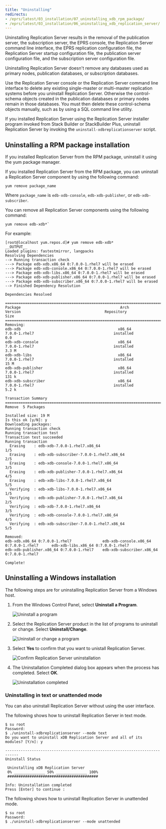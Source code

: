 ```yaml
---
title: "Uninstalling"
redirects:
- /eprs/latest/03_installation/07_uninstalling_xdb_rpm_package/
- /eprs/latest/03_installation/06_uninstalling_xdb_replication_server/
---
```


<div id="uninstalling_xdb_replication_server" class="registered_link"></div>

Uninstalling Replication Server results in the removal of the publication server, the subscription server, the EPRS console, the Replication Server command line interface, the EPRS replication configuration file, the Replication Server startup configuration file, the publication server configuration file, and the subscription server configuration file.

Uninstalling Replication Server doesn't remove any databases used as primary nodes, publication databases, or subscription databases.

Use the Replication Server console or the Replication Server command line interface to delete any existing single-master or multi-master replication systems before you uninstall Replication Server. Otherwise the control-schema objects created in the publication databases or primary nodes remain in those databases. You must then delete these control-schema objects manually, such as by using a SQL command line utility.

If you installed Replication Server using the Replication Server installer program invoked from Stack Builder or StackBuilder Plus, uninstall Replication Server by invoking the `uninstall-xdbreplicationserver` script.

<div id="uninstalling_xdb_rpm_package" class="registered_link"></div>

## Uninstalling a RPM package installation

If you installed Replication Server from the RPM package, uninstall it using the yum package manager. 

If you installed Replication Server from the RPM package, you can uninstall a Replication Server component by using the following command:

```
yum remove package_name 
```

Where  `package_name` is `edb-xdb-console`, `edb-xdb-publisher`, or `edb-xdb-subscriber`.

You can remove all Replication Server components using the following command:

```
yum remove edb-xdb*`
```

For example:

```shell
[root@localhost yum.repos.d]# yum remove edb-xdb*
__OUTPUT__
Loaded plugins: fastestmirror, langpacks
Resolving Dependencies
--> Running transaction check
---> Package edb-xdb.x86_64 0:7.0.0-1.rhel7 will be erased
---> Package edb-xdb-console.x86_64 0:7.0.0-1.rhel7 will be erased
---> Package edb-xdb-libs.x86_64 0:7.0.0-1.rhel7 will be erased
---> Package edb-xdb-publisher.x86_64 0:7.0.0-1.rhel7 will be erased
---> Package edb-xdb-subscriber.x86_64 0:7.0.0-1.rhel7 will be erased
--> Finished Dependency Resolution

Dependencies Resolved

=========================================================================================================================================================================================
Package                                             Arch                                   Version                                      Repository                            Size
=========================================================================================================================================================================================
Removing:
edb-xdb                                            x86_64                                 7.0.0-1.rhel7                                    installed                            0.0
edb-xdb-console                                    x86_64                                 7.0.0-1.rhel7                                    installed                            3.3 M
edb-xdb-libs                                       x86_64                                 7.0.0-1.rhel7                                    installed                             15 M
edb-xdb-publisher                                  x86_64                                 7.0.0-1.rhel7                                    installed                            131 k
edb-xdb-subscriber                                 x86_64                                 7.0.0-1.rhel7                                    installed                            5.2 k

Transaction Summary
=========================================================================================================================================================================================
Remove  5 Packages

Installed size: 19 M
Is this ok [y/N]: y
Downloading packages:
Running transaction check
Running transaction test
Transaction test succeeded
Running transaction
  Erasing    : edb-xdb-7.0.0-1.rhel7.x86_64                                                                                                                                          1/5 
  Erasing    : edb-xdb-subscriber-7.0.0-1.rhel7.x86_64                                                                                                                               2/5 
  Erasing    : edb-xdb-console-7.0.0-1.rhel7.x86_64                                                                                                                                  3/5 
  Erasing    : edb-xdb-publisher-7.0.0-1.rhel7.x86_64                                                                                                                                4/5 
  Erasing    : edb-xdb-libs-7.0.0-1.rhel7.x86_64                                                                                                                                     5/5 
  Verifying  : edb-xdb-libs-7.0.0-1.rhel7.x86_64                                                                                                                                     1/5 
  Verifying  : edb-xdb-publisher-7.0.0-1.rhel7.x86_64                                                                                                                                2/5 
  Verifying  : edb-xdb-7.0.0-1.rhel7.x86_64                                                                                                                                          3/5 
  Verifying  : edb-xdb-console-7.0.0-1.rhel7.x86_64                                                                                                                                  4/5 
  Verifying  : edb-xdb-subscriber-7.0.0-1.rhel7.x86_64                                                                                                                               5/5

Removed:
edb-xdb.x86_64 0:7.0.0-1.rhel7              edb-xdb-console.x86_64 0:7.0.0-1.rhel7      edb-xdb-libs.x86_64 0:7.0.0-1.rhel7      
edb-xdb-publisher.x86_64 0:7.0.0-1.rhel7    edb-xdb-subscriber.x86_64 0:7.0.0-1.rhel7      

Complete!
```

## Uninstalling a Windows installation

The following steps are for uninstalling Replication Server from a Windows host.

1. From the Windows Control Panel, select **Uninstall a Program**.

   ![Uninstall a program](../images/image53.png)

1. Select the Replication Server product in the list of programs to uninstall or change. Select **Uninstall/Change**.

   ![Uninstall or change a program](../images/image54.png)

1. Select **Yes** to confirm that you want to unistall Replication Server.

   ![Confirm Replication Server uninstallation](../images/image55.png)

1. The Uninstallation Completed dialog box appears when the process has completed. Select **OK**.

   ![Uninstallation completed](../images/image56.png)

### Uninstalling in text or unattended mode

You can also uninstall Replication Server without using the user interface. 

The following shows how to uninstall Replication Server in text mode.

```shell
$ su root
Password:
$ ./uninstall-xdbreplicationserver --mode text
Do you want to uninstall xDB Replication Server and all of its modules? [Y/n]: y

----------------------------------------------------------------------------
Uninstall Status

 Uninstalling xDB Replication Server
 0% ______________ 50% ______________ 100%
 #########################################

Info: Uninstallation completed
Press [Enter] to continue :
```

The following shows how to uninstall Replication Server in unattended mode.

```shell
$ su root
Password:
$ ./uninstall-xdbreplicationserver --mode unattended
```
